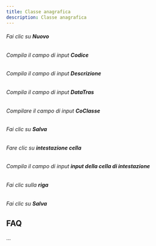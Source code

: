 ```yaml
---
title: Classe anagrafica
description: Classe anagrafica
---
```

###### Fai clic su **Nuovo**  

###### Compila il campo di input **Codice**  

###### Compila il campo di input **Descrizione**  

###### Compila il campo di input **DataTras**  

###### Compilare il campo di input **CoClasse**  

###### Fai clic su **Salva**  

###### Fare clic su **intestazione cella**  

###### Compila il campo di input **input della cella di intestazione**  

###### Fai clic sulla **riga**  

###### Fai clic su **Salva**  

FAQ
---

...